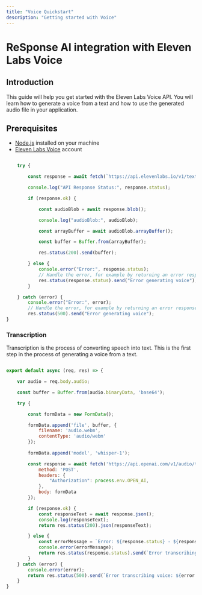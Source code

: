 ```yaml
---
title: "Voice Quickstart"
description: "Getting started with Voice"
---
```


# ReSponse AI integration with Eleven Labs Voice 

## Introduction

This guide will help you get started with the Eleven Labs Voice API. You will learn how to generate a voice from a text and how to use the generated audio file in your application.

## Prerequisites

- [Node.js](https://nodejs.org/en/) installed on your machine
- [Eleven Labs Voice](https://voice.eleven-labs.com/) account

```jsx

    try {

        const response = await fetch(`https://api.elevenlabs.io/v1/text-to-speech/${voice_id}`, requestOptions);

        console.log("API Response Status:", response.status);

        if (response.ok) {

            const audioBlob = await response.blob();

            console.log("audioBlob:", audioBlob);

            const arrayBuffer = await audioBlob.arrayBuffer();

            const buffer = Buffer.from(arrayBuffer);

            res.status(200).send(buffer);

        } else {
            console.error("Error:", response.status);
            // Handle the error, for example by returning an error response
            res.status(response.status).send("Error generating voice");
        }

    } catch (error) {
        console.error("Error:", error);
        // Handle the error, for example by returning an error response
        res.status(500).send("Error generating voice");
}


```

### Transcription 

Transcription is the process of converting speech into text. This is the first step in the process of generating a voice from a text.

```javascript 

export default async (req, res) => {

    var audio = req.body.audio;

    const buffer = Buffer.from(audio.binaryData, 'base64');

    try {

        const formData = new FormData();

        formData.append('file', buffer, {
            filename: 'audio.webm',
            contentType: 'audio/webm'
        });
        
        formData.append('model', 'whisper-1');

        const response = await fetch('https://api.openai.com/v1/audio/transcriptions', {
            method: 'POST',
            headers: {
                "Authorization": process.env.OPEN_AI,
            },
            body: formData
        });

        if (response.ok) {
            const responseText = await response.json();
            console.log(responseText);
            return res.status(200).json(responseText);

        } else {
            const errorMessage = `Error: ${response.status} - ${response.statusText}`;
            console.error(errorMessage);
            return res.status(response.status).send(`Error transcribing voice: ${errorMessage}`);
        }
    } catch (error) {
        console.error(error);
        return res.status(500).send(`Error transcribing voice: ${error.message}`);
    }
}

```